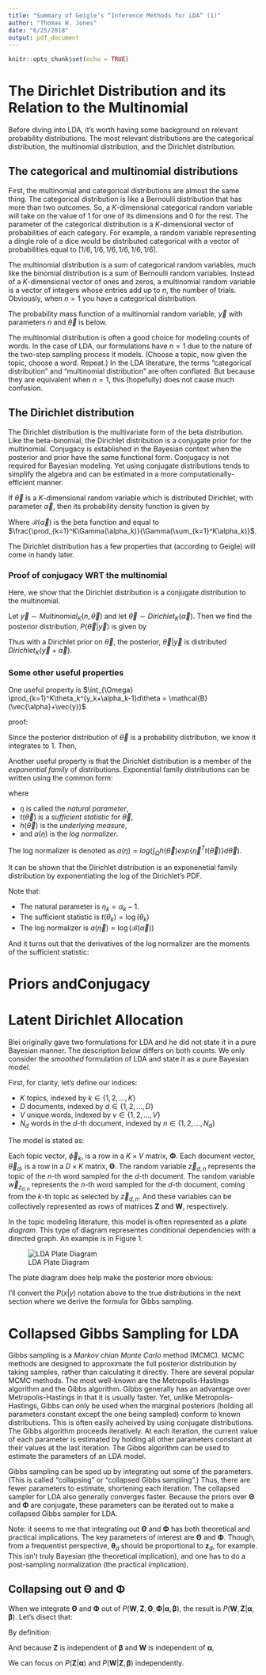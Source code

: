 ```yaml
---
title: "Summary of Geigle’s “Inference Methods for LDA” (1)"
author: "Thomas W. Jones"
date: "6/25/2018"
output: pdf_document
---
```


```r
knitr::opts_chunk$set(echo = TRUE)
```

# The Dirichlet Distribution and its Relation to the Multinomial
Before diving into LDA, it's worth having some background on relevant probability distributions. The most relevant distributions are the categorical distribution, the multinomial distribution, and the Dirichlet distribution. 

## The categorical and multinomial distributions
First, the multinomial and categorical distributions are almost the same thing. The categorical distribution is like a Bernoulli distribution that has more than two outcomes. So, a $K$-dimensional categorical random variable will take on the value of $1$ for one of its dimensions and $0$ for the rest. 
The parameter of the categorical distribution is a $K$-dimensional vector of probabilities of each category. For example, a random variable representing a dingle role of a dice would be distributed categorical with a vector of probabilities equal to $\left[1/6, 1/6, 1/6, 1/6, 1/6, 1/6\right]$.


The multinomial distribution is a sum of categorical random variables, much like the binomial distribution is a sum of Bernoulli random variables. Instead of a $K$-dimensional vector of ones and zeros, a multinomial random variable is a vector of integers whose entries add up to $n$, the number of trials. Obviously, when $n=1$ you have a categorical distribution. 

The probability mass function of a multinomial random variable, $\vec{y}$ with parameters $n$ and $\vec{\theta}$ is below.

\begin{align}
  P(\vec{y}|\vec{\theta})
    &= \frac{n!}{\prod_{k=1}^K y_k!}\prod_{k=1}^K \theta_i^{y_k}
\end{align}


The multinomial distribution is often a good choice for modeling counts of words. In the case of LDA, our formulations have $n=1$ due to the nature of the two-step sampling process it models. (Choose a topic, now given the topic, choose a word. Repeat.) In the LDA literature, the terms "categorical distribution" and "multinomial distribution" are often conflated. But because they are equivalent when $n=1$, this (hopefully) does not cause much confusion.

## The Dirichlet distribution

The Dirichlet distribution is the multivariate form of the beta distribution. Like the beta-binomial, the Dirichlet distribution is a conjugate prior for the multinomial. Conjugacy is established in the Bayesian context when the posterior and prior have the same functional form. Conjugacy is not required for Bayesian modeling. Yet using conjugate distributions tends to simplify the algebra and can be estimated in a more computationally-efficient manner.

If $\vec{\theta}$ is a $K$-dimensional random variable which is distributed Dirichlet, with parameter $\vec{\alpha}$, then its probability density function is given by

\begin{align}
  P(\vec{\theta}|\vec{\alpha}) 
    &= \mathcal{B}(\vec{\alpha})^{-1}\prod_{k=1}^K \theta_k^{\alpha_k-1}
\end{align}

Where $\mathcal{B}(\vec{\alpha})$ is the beta function and equal to $\frac{\prod_{k=1}^K\Gamma(\alpha_k)}{\Gamma(\sum_{k=1}^K\alpha_k)}$.

The Dirichlet distribution has a few properties that (according to Geigle) will come in handy later. 

### Proof of conjugacy WRT the multinomial

Here, we show that the Dirichlet distribution is a conjugate distribution to the multinomial. 

Let $\vec{y} \sim Multinomial_K(n,\vec{\theta})$ and let $\vec{\theta} \sim Dirichlet_K(\vec{\alpha})$. Then we find the posterior distribution, $P(\vec{\theta}|\vec{y})$ is given by

\begin{align}
  P(\vec{\theta}|\vec{y})
    &= P(\vec{y}|\vec{\theta})\cdot P(\vec{\theta}|\vec{\alpha})\\
    &= \frac{n!}{\prod_{k=1}^K y_k!}\prod_{k=1}^K \theta_i^{y_k} \cdot
      \mathcal{B}(\vec{\alpha})^{-1}\prod_{k=1}^K \theta_k^{\alpha_k-1}\\
    &= \frac{n!}{\prod_{k=1}^K y_k!}\left( \prod_{k=1}^K \theta_k^{y_k} \right) \cdot
      \mathcal{B}(\vec{\alpha})\left(\prod_{k=1}^K \theta_k^{\alpha_k-1} \right)\\
    &\propto \prod_{k=1}^K\theta_k^{y_k + \alpha_k - 1}
\end{align}

Thus with a Dirichlet prior on $\vec{\theta}$, the posterior, $\vec{\theta}|\vec{y}$ is distributed $Dirichlet_K(\vec{y}+\vec{\alpha})$.

### Some other useful properties

One useful property is $\int_{\Omega} \prod_{k=1}^K\theta_k^{y_k+\alpha_k-1}d\theta = \mathcal{B}(\vec{\alpha}+\vec{y})$

proof:

Since the posterior distribution of $\vec{\theta}$ is a probability distribution, we know it integrates to $1$. Then,

\begin{align}
  \int_{\Omega} \mathcal{B}(\vec{\alpha}+\vec{y})^{-1}\prod_{k=1}^K\theta_k^{y_k+\alpha_k-1}d\theta 
    &= 1\\
  \mathcal{B}(\vec{\alpha}+\vec{y})^{-1}\int_{\Omega}\prod_{k=1}^K\theta_k^{y_k+\alpha_k-1}d\theta
    &= 1\\
  \int_{\Omega}\prod_{k=1}^K\theta_k^{y_k+\alpha_k-1}d\theta
    &= \mathcal{B}(\vec{\alpha}+\vec{y})
\end{align}

Another useful property is that the Dirichlet distribution is a member of the *exponential family* of distributions. Exponential family distributions can be written using the common form:

\begin{align}
  P(\vec{\theta}|\vec{\eta})
    &= h(\vec{\theta})exp\left\{\vec{\eta}^Tt(\vec{\theta}) - a(\vec{\eta})\right\}
\end{align}

where 

* $\eta$ is called the *natural parameter*, 
* $t(\vec{\theta})$ is a *sufficient statistic* for $\vec{\theta}$,
* $h(\vec{\theta})$ is the *underlying measure*,
* and $a(\eta)$ is the *log normalizer*.

The log normalizer is denoted as $a(\eta) = log\left(\int_{\Omega}h(\vec{\theta})exp\left\{\vec{\eta}^Tt(\vec{\theta})\right\}d\vec{\theta}\right)$.

It can be shown that the Dirichlet distribution is an exponenetial family distribution by exponentiating the log of the Dirichlet's PDF.

\begin{align}
  P(\vec\theta|\vec\alpha)
    &= \mathcal{B}(\vec\alpha)^{-1}\prod_{k=1}^K\theta_k^{\alpha_k-1}\\
  \log(P(\vec\theta|\vec\alpha))
    &= \left(\sum_{k=1}^K(\alpha_k - 1)\log(\theta_k)\right) - \log(\mathcal{B}(\vec\alpha))\\
  P(\vec\theta|\vec\alpha)
    &= exp\left\{\left(\sum_{k=1}^K(\alpha_k - 1)\log(\theta_k)\right) -
      \log(\mathcal{B}(\vec\alpha))\right\}
\end{align}

Note that:

* The natural parameter is $\eta_k = \alpha_k - 1$.
* The sufficient statistic is $t(\theta_k) = \log(\theta_k)$
* The log normalizer is $a(\vec\eta) = \log(\mathcal{B}(\vec\alpha))$

And it turns out that the derivatives of the log normalizer are the moments of the sufficient statistic:

\begin{align}
  E_p[t(\vec\theta)] &= \frac{\partial a}{\partial \vec\eta^T}
\end{align}

# Priors andConjugacy

# Latent Dirichlet Allocation

Blei originally gave two formulations for LDA and he did not state it in a pure Bayesian manner. The description below differs on both counts. We only consider the *smoothed* formulation of LDA and state it as a pure Bayesian model.

First, for clarity, let's define our indices:

* $K$ topics, indexed by $k \in \{1,2,...,K\}$
* $D$ documents, indexed by $d \in \{1,2,...,D\}$
* $V$ unique words, indexed by $v \in \{1,2,...,V\}$
* $N_d$ words in the $d$-th document, indexed by $n \in \{1,2,...,N_d\}$

The model is stated as:

\begin{align}
  \vec\phi_k
    &\sim Dirichlet_V(\vec\beta)\\
  \vec\theta_d
    &\sim Dirichlet_K(\vec\alpha)\\
  \vec{z}_{d,n}
    &\sim Multinomial_K(1,\vec\theta_d)\\
  \vec{w}_{z_{d,n}}
    &\sim Multiomial_V(1,\vec\phi_{z_{d,n}})
\end{align}

Each topic vector, $\vec\phi_k$, is a row in a $K \times V$ matrix, $\boldsymbol\Phi$. Each document vector, $\vec\theta_d$, is a row in a $D \times K$ matrix, $\boldsymbol\Theta$. The random variable $\vec{z}_{d,n}$ represents the topic of the $n$-th word sampled for the $d$-th document. The random variable $\vec{w}_{z_{d,n}}$ represents the $n$-th word sampled for the $d$-th document, coming from the $k$-th topic as selected by $\vec{z}_{d,n}$. And these variables can be collectively represented as rows of matrices $\mathbf{Z}$ and $\mathbf{W}$, respectively.

In the topic modeling literature, this model is often represented as a *plate diagram*. This type of diagram representes conditional dependencies with a directed graph. An example is in Figure 1.

![LDA Plate Diagram](output_charts_tables/plate_diagram.png)


The plate diagram does help make the posterior more obvious:

\begin{align}
  P(\mathbf{W}, \mathbf{Z}, \boldsymbol{\Theta}, \boldsymbol{\Phi}|\vec\alpha, \vec\beta)
    &= \prod_{n=1}^{N_d} P(w_{d,n}|\phi_{z_{d,n}}) P(z_{d,n}|\theta_d) \cdot
      \prod_{d=1}^D P(\theta_d|\alpha) \cdot \prod_{k=1}^K P(\phi_k|\beta)
\end{align}

I'll convert the $P(x|y)$ notation above to the true distributions in the next section where we derive the formula for Gibbs sampling.

# Collapsed Gibbs Sampling for LDA

Gibbs sampling is a _Markov chian Monte Carlo_ method (MCMC). MCMC methods are designed to approximate the full posterior distribution by taking samples, rather than calculating it directly. There are several popular MCMC methods. The most well-known are the Metropolis-Hastings algorithm and the Gibbs algorithm. Gibbs generally has an advantage over Metropolis-Hastings in that it is usually faster. Yet, unlike Metropolis-Hastings, Gibbs can only be used when the marginal posteriors (holding all parameters constant except the one being sampled) conform to known distributions. This is often easily acheived by using conjugate distributions. The Gibbs algorithm proceeds iteratively. At each iteration, the current value of each parameter is estimated by holding all other parameters constant at their values at the last iteration. The Gibbs algorithm can be used to estimate the parameters of an LDA model.

Gibbs sampling can be sped up by integrating out some of the parameters. (This is called "collapsing" or "collapsed Gibbs sampling".) Thus, there are fewer parameters to estimate, shortening each iteration. The collapsed sampler for LDA also generally converges faster. Because the priors over $\boldsymbol\Theta$ and $\boldsymbol\Phi$ are conjugate, these parameters can be iterated out to make a collapsed Gibbs sampler for LDA.

Note: it seems to me that integrating out $\boldsymbol\Theta$ and $\boldsymbol\Phi$ has both theoretical and practical implications. The key parameters of interest are $\boldsymbol\Theta$ and $\boldsymbol\Phi$. Though, from a frequentist perspective, $\boldsymbol\theta_d$ should be proportional to $\mathbf{z}_d$, for example. This isn't truly Bayesian (the theoretical implication), and one has to do a post-sampling normalization (the practical implication).

## Collapsing out $\boldsymbol\Theta$ and $\boldsymbol\Phi$

When we integrate $\boldsymbol\Theta$ and $\boldsymbol\Phi$ out of $P(\mathbf{W}, \mathbf{Z}, \boldsymbol\Theta, \boldsymbol\Phi|\boldsymbol\alpha, \boldsymbol\beta)$, the result is $P(\mathbf{W}, \mathbf{Z}|\boldsymbol\alpha, \boldsymbol\beta)$. Let's disect that:

By definition: 

\begin{align}
  P(\mathbf{W}, \mathbf{Z}|\boldsymbol\alpha, \boldsymbol\beta)
    &= \frac{P(\mathbf W, \mathbf Z, \boldsymbol\alpha, \boldsymbol\beta)}
      {P(\boldsymbol\alpha, \boldsymbol\beta)}\\
    &= \frac{P(\mathbf W|\mathbf Z, \boldsymbol \alpha, \boldsymbol\beta)}
      {P(\boldsymbol\alpha, \boldsymbol\beta)}\\
    &= P(\mathbf Z|\boldsymbol\alpha, \boldsymbol\beta)
      P(\mathbf W|\mathbf Z, \boldsymbol\alpha, \boldsymbol \beta)
\end{align}

And because $\mathbf Z$ is independent of $\boldsymbol\beta$ and $\mathbf W$ is independent of $\boldsymbol \alpha$,

\begin{align}
  P(\mathbf Z|\boldsymbol\alpha, \boldsymbol\beta) 
    P(\mathbf W|\mathbf Z, \boldsymbol\alpha, \boldsymbol \beta)
    &= P(\mathbf Z|\boldsymbol \alpha)P(\mathbf W|\mathbf Z, \boldsymbol\beta)
\end{align}

We can focus on $P(\mathbf Z|\boldsymbol \alpha)$ and $P(\mathbf W|\mathbf Z, \boldsymbol\beta)$ independently.

